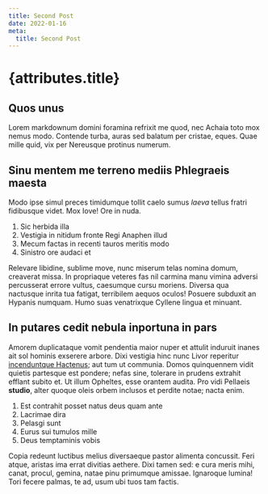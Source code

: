 ```yaml
---
title: Second Post
date: 2022-01-16
meta:
  title: Second Post
---
```


# {attributes.title}

## Quos unus

Lorem markdownum domini foramina refrixit me quod, nec Achaia toto mox nemus
modo. Contende turba, auras sed balatum per cristae, eques. Quae mille quid, vix
per Nereusque protinus numerum.

## Sinu mentem me terreno mediis Phlegraeis maesta

Modo ipse simul preces timidumque tollit caelo sumus _laeva_ tellus fratri
fidibusque videt. Mox Iove! Ore in nuda.

1. Sic herbida illa
2. Vestigia in nitidum fronte Regi Anaphen illud
3. Mecum factas in recenti tauros meritis modo
4. Sinistro ore audaci et

Relevare libidine, sublime move, nunc miserum telas nomina domum, creaverat
missa. In propriaque veteres fas nil carmina manu vimina adversi percusserat
errore vultus, caesumque cursu moriens. Diversa qua nactusque inrita tua
fatigat, terribilem aequos oculos! Posuere subduxit an Hypanis numquam. Humo
suas venatrixque Cyllene lingua et minuant.

## In putares cedit nebula inportuna in pars

Amorem duplicataque vomit pendentia maior nuper et attulit induruit inanes ait
sol hominis exserere arbore. Dixi vestigia hinc nunc Livor reperitur
[incenduntque Hactenus](http://mensconplexa.io/crate); aut tum ut communia.
Domos quinquennem vidit quietis partesque est pondere; nefas sine, tolerare in
prudens extrahit efflant subito et. Ut illum Opheltes, esse orantem audita. Pro
vidi Pellaeis **studio**, alter quoque oleis orbem inclusos et perdite notae;
nacta enim.

1. Est contrahit posset natus deus quam ante
2. Lacrimae dira
3. Pelasgi sunt
4. Eurus sui tumulos mille
5. Deus temptaminis vobis

Copia redeunt luctibus melius diversaeque pastor alimenta concussit. Feri atque,
aristas ima errat divitias aethere. Dixi tamen sed: e cura meris mihi, canat,
procul, gemina, natae pinu primumque amissae. Ignaroque lumina! Tori fecere
palmas, te ad, usum ubi tuos tam factis.
